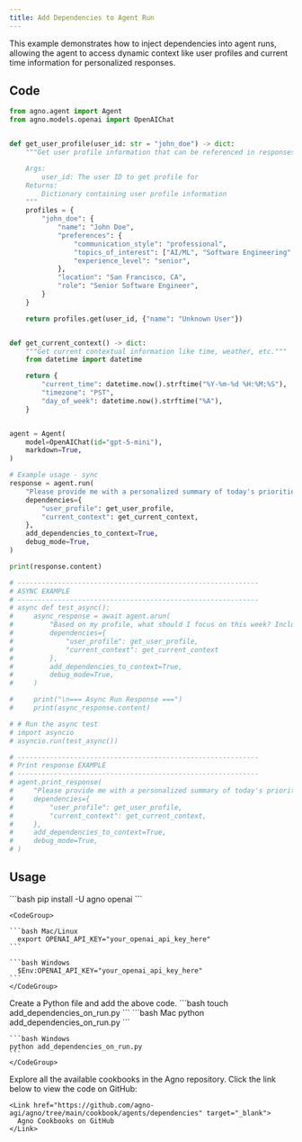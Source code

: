 ```yaml
---
title: Add Dependencies to Agent Run
---
```


This example demonstrates how to inject dependencies into agent runs, allowing the agent to access dynamic context like user profiles and current time information for personalized responses.

## Code

```python add_dependencies_on_run.py
from agno.agent import Agent
from agno.models.openai import OpenAIChat


def get_user_profile(user_id: str = "john_doe") -> dict:
    """Get user profile information that can be referenced in responses.

    Args:
        user_id: The user ID to get profile for
    Returns:
        Dictionary containing user profile information
    """
    profiles = {
        "john_doe": {
            "name": "John Doe",
            "preferences": {
                "communication_style": "professional",
                "topics_of_interest": ["AI/ML", "Software Engineering", "Finance"],
                "experience_level": "senior",
            },
            "location": "San Francisco, CA",
            "role": "Senior Software Engineer",
        }
    }

    return profiles.get(user_id, {"name": "Unknown User"})


def get_current_context() -> dict:
    """Get current contextual information like time, weather, etc."""
    from datetime import datetime

    return {
        "current_time": datetime.now().strftime("%Y-%m-%d %H:%M:%S"),
        "timezone": "PST",
        "day_of_week": datetime.now().strftime("%A"),
    }


agent = Agent(
    model=OpenAIChat(id="gpt-5-mini"),
    markdown=True,
)

# Example usage - sync
response = agent.run(
    "Please provide me with a personalized summary of today's priorities based on my profile and interests.",
    dependencies={
        "user_profile": get_user_profile,
        "current_context": get_current_context,
    },
    add_dependencies_to_context=True,
    debug_mode=True,
)

print(response.content)

# ------------------------------------------------------------
# ASYNC EXAMPLE
# ------------------------------------------------------------
# async def test_async():
#     async_response = await agent.arun(
#         "Based on my profile, what should I focus on this week? Include specific recommendations.",
#         dependencies={
#             "user_profile": get_user_profile,
#             "current_context": get_current_context
#         },
#         add_dependencies_to_context=True,
#         debug_mode=True,
#     )

#     print("\n=== Async Run Response ===")
#     print(async_response.content)

# # Run the async test
# import asyncio
# asyncio.run(test_async())

# ------------------------------------------------------------
# Print response EXAMPLE
# ------------------------------------------------------------
# agent.print_response(
#     "Please provide me with a personalized summary of today's priorities based on my profile and interests.",
#     dependencies={
#         "user_profile": get_user_profile,
#         "current_context": get_current_context,
#     },
#     add_dependencies_to_context=True,
#     debug_mode=True,
# )
```

## Usage

<Steps>
  <Snippet file="create-venv-step.mdx" />

  <Step title="Install libraries">
    ```bash
    pip install -U agno openai
    ```
  </Step>
  <Step title="Export your OpenAI API key">

    <CodeGroup>

    ```bash Mac/Linux
      export OPENAI_API_KEY="your_openai_api_key_here"
    ```

    ```bash Windows
      $Env:OPENAI_API_KEY="your_openai_api_key_here"
    ```
    </CodeGroup> 
  </Step>

  <Step title="Create a Python file">
    Create a Python file and add the above code.
    ```bash
    touch add_dependencies_on_run.py
    ```
  </Step>

  <Step title="Run Agent">
    <CodeGroup>
    ```bash Mac
    python add_dependencies_on_run.py
    ```
    
    ```bash Windows
    python add_dependencies_on_run.py
    ```
    </CodeGroup>
  </Step>

  <Step title="Find All Cookbooks">
    Explore all the available cookbooks in the Agno repository. Click the link below to view the code on GitHub:

    <Link href="https://github.com/agno-agi/agno/tree/main/cookbook/agents/dependencies" target="_blank">
      Agno Cookbooks on GitHub
    </Link>
  </Step>
</Steps>